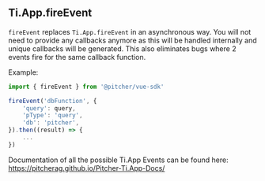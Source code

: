 
<Meta title="Documentation/Events and Ti.App" />

## Ti.App.fireEvent

`fireEvent` replaces `Ti.App.fireEvent` in an asynchronous way. You will not need to provide any callbacks anymore as this will 
be handled internally and unique callbacks will be generated. This also eliminates bugs where 2 events fire for the same callback
function.

Example:
```javascript
import { fireEvent } from '@pitcher/vue-sdk'

fireEvent('dbFunction', {
    'query': query,
    'pType': 'query',
    'db': 'pitcher',
}).then((result) => {
    ...
})
```


Documentation of all the possible Ti.App Events can be found here:  
https://pitcherag.github.io/Pitcher-Ti.App-Docs/